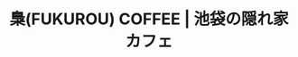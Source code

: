 ---
title: 梟(FUKUROU) COFFEE | 池袋の隠れ家カフェ
header:
  icon:
    name: BiSolidCoffeeTogo
    color: '#654321'
    style: float
  name: 梟(FUKUROU) COFFEE
  color: default
  nav: []
theme:
  color: stone
  font: serif
  darkMode: light
blocks:
  - background: bg-white
    headline: 一杯のコーヒーが、日常を少しだけ豊かにする。
    tagline: 池袋の喧騒を忘れる隠れ家カフェ「梟(FUKUROU) COFFEE」。こだわりのスペシャルティコーヒーと、安らぎの時間をお届けします。
    actions:
      - label: メニューを見る
        type: button
        icon:
          name: BiSolidRightArrowCircle
          color: '#FFFFFF'
        link: "#menu"
      - label: 店舗アクセス
        type: link
        link: "#access"
    image:
      src: 'https://images.unsplash.com/photo-1559925393-8be0ec4767c8'
      alt: 温かい光が差し込むカフェのカウンター
      videoUrl: ''
    _template: hero
  - background: bg-gray-50
    title: 梟(FUKUROU)が選ばれる理由
    description: お客様一人ひとりの時間に寄り添う、私たちのこだわりです。
    items:
      - icon:
          name: BiSolidCoffeeBean
          color: '#854d0e'
          style: float
        title: 自家焙煎スペシャルティコーヒー
        text: 世界各国の農園から厳選した高品質な豆を、店内で丁寧に焙煎。豆の個性を最大限に引き出した一杯をご提供します。
      - icon:
          name: BiSolidBook
          color: '#a16207'
          style: float
        title: 読書や仕事に最適な空間
        text: 全席に電源とWi-Fiを完備。木の温もりを感じる落ち着いた空間で、読書やリモートワークなど、思い思いのひとときを。
      - icon:
          name: BiSolidCake
          color: '#ca8a04'
          style: float
        title: 手作りスイーツと軽食
        text: コーヒーとの相性を考えて作られた自家製チーズケーキやガトーショコラ。ランチにぴったりのサンドイッチもご用意しています。
    _template: features
  - _template: menu
    background: bg-white
    id: menu
    title: Menu
    description: こだわりの自家焙煎コーヒーをはじめ、手作りのスイーツやランチにぴったりの軽食をご用意しております。
    categories:
      - categoryTitle: Coffee
        items:
          - name: ハンドドリップコーヒー (Hot/Iced)
            price: "600円〜"
            description: 常時5種類以上の豆からお選びいただけます。豆の個性をお楽しみください。
            image:
              src: https://images.unsplash.com/photo-1511920183353-3c61451a38a7
              alt: ハンドドリップで淹れているコーヒー
          - name: カフェラテ (Hot/Iced)
            price: "650円"
            description: 自家焙煎エスプレッソのコクとミルクの甘みが調和した、優しい味わいです。
            image:
              src: https://images.unsplash.com/photo-1572442388855-458a58493603
              alt: ラテアートが施されたカフェラテ
          - name: アメリカーノ (Hot/Iced)
            price: "550円"
            description: エスプレッソをお湯で割った、すっきりとした味わいのコーヒー。
            image:
              src: https://images.unsplash.com/photo-1593443320739-73f449271113
              alt: グラスに入ったアイスアメリカーノ
      - categoryTitle: Tea & Others
        items:
          - name: アールグレイティー (Hot/Iced)
            price: "500円"
            description: ベルガモットの爽やかな香りが特徴のクラシックな紅茶です。
            image:
              src: https://images.unsplash.com/photo-1597318181409-cf1a8a25c316
              alt: カップに入った紅茶
          - name: 自家製レモネード (Hot/Iced)
            price: "600円"
            description: 国産レモンを皮ごと使った、甘酸っぱい自家製シロップで。
            image:
              src: https://images.unsplash.com/photo-1623594220035-19d4586d354b
              alt: グラスに入ったレモネード
      - categoryTitle: Sweets
        items:
          - name: 自家製バスクチーズケーキ
            price: "550円"
            description: 表面はこんがり、中はとろりとした食感が人気の看板スイーツです。
            image:
              src: https://images.unsplash.com/photo-1604513364421-a3d4f18a6e8b
              alt: ホールから切り分けられたバスクチーズケーキ
          - name: 濃厚ガトーショコラ
            price: "550円"
            description: チョコレート好きにはたまらない、しっとり濃厚なクラシックケーキ。
            image:
              src: https://images.unsplash.com/photo-1578985545062-69928b1d9587
              alt: 粉砂糖がかかったガトーショコラ
          - name: 季節のフルーツタルト
            price: "680円"
            description: サクサクのタルト生地に、旬のフルーツをたっぷりと。内容はスタッフにお尋ねください。
            image:
              src: https://images.unsplash.com/photo-1565000042713-52434b434489
              alt: 彩り豊かなフルーツタルト
      - categoryTitle: Food
        items:
          - name: アボカドとベーコンのクロックムッシュ
            price: "850円"
            description: とろーりチーズとアボカド、ベーコンを乗せて焼き上げた、ボリューム満点のトースト。
            image:
              src: https://images.unsplash.com/photo-1606191022485-a78b8a8b1d5c
              alt: チーズがとろけるクロックムッシュ
          - name: 自家製ハムと彩り野菜のサンドイッチ
            price: "780円"
            description: しっとりとした自家製ハムと新鮮な野菜をたっぷり挟んだヘルシーなサンドイッチ。
            image:
              src: https://images.unsplash.com/photo-1528735602780-2552fd46c766
              alt: 具沢山のサンドイッチ
  - _template: gallery
    background: bg-stone-50
    id: gallery
    title: 店内の雰囲気
    description: 木の温もりと緑に囲まれた、落ち着いた空間。カウンター席やテーブル席など、用途に合わせてご利用いただけます。
    images:
      - src: https://images.unsplash.com/photo-1528605248644-14dd04022da1
        alt: 日当たりの良いカフェのテーブル席
      - src: https://images.unsplash.com/photo-1554118811-1e0d58224f24
        alt: おしゃれな照明とカウンターがあるカフェの内装
      - src: https://images.unsplash.com/photo-1534434234199-0a9e7a8338c3
        alt: 本棚があるカフェの壁際
      - src: https://images.unsplash.com/photo-1509042239860-f550ce710b93
        alt: コーヒーカップのクローズアップ
  - _template: information
    background: bg-white
    id: access
    title: Information
    address: 〒171-0021 東京都豊島区西池袋1-2-3 ダミービル1F
    googleMapEmbedUrl: https://www.google.com/maps/embed?pb=!1m18!1m12!1m3!1d3239.358249842523!2d139.7088493152598!3d35.71746498018602!2m3!1f0!2f0!3f0!3m2!1i1024!2i768!4f13.1!3m3!1m2!1s0x60188d69736c46ed%3A0x86867354b2d9994c!2z5rGg6KKL6aeF!5e0!3m2!1sja!2sjp!4v1677654321098!5m2!1sja!2sjp
    access: JR各線・東武東上線・西武池袋線 池袋駅西口(中央)から徒歩3分
    hours: 9:00 - 20:00 (L.O. 19:30)
    holidays: 不定休
  - _template: cta
    background: bg-stone-800
    title: あなたのための、一杯を。
    description: "スタッフ一同、最高のコーヒーをご用意して皆様のお越しを心よりお待ちしております。"
    actions:
      - label: メニューをもう一度見る
        type: link
        link: "#menu"
      - label: アクセスを確認する
        type: link
        link: "#access"
---